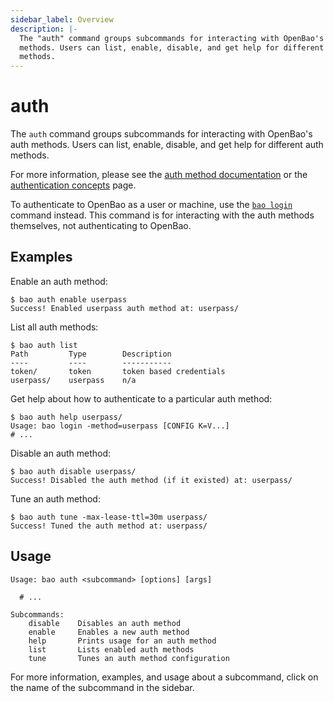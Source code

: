 ```yaml
---
sidebar_label: Overview
description: |-
  The "auth" command groups subcommands for interacting with OpenBao's auth
  methods. Users can list, enable, disable, and get help for different auth
  methods.
---
```


# auth

The `auth` command groups subcommands for interacting with OpenBao's auth methods.
Users can list, enable, disable, and get help for different auth methods.

For more information, please see the [auth method
documentation](../../auth/index.mdx) or the [authentication
concepts](../../concepts/auth.mdx) page.

To authenticate to OpenBao as a user or machine, use the [`bao login`](../login.mdx) command instead. This command is for
interacting with the auth methods themselves, not authenticating to OpenBao.

## Examples

Enable an auth method:

```shell-session
$ bao auth enable userpass
Success! Enabled userpass auth method at: userpass/
```

List all auth methods:

```shell-session
$ bao auth list
Path         Type        Description
----         ----        -----------
token/       token       token based credentials
userpass/    userpass    n/a
```

Get help about how to authenticate to a particular auth method:

```shell-session
$ bao auth help userpass/
Usage: bao login -method=userpass [CONFIG K=V...]
# ...
```

Disable an auth method:

```shell-session
$ bao auth disable userpass/
Success! Disabled the auth method (if it existed) at: userpass/
```

Tune an auth method:

```shell-session
$ bao auth tune -max-lease-ttl=30m userpass/
Success! Tuned the auth method at: userpass/
```

## Usage

```text
Usage: bao auth <subcommand> [options] [args]

  # ...

Subcommands:
    disable    Disables an auth method
    enable     Enables a new auth method
    help       Prints usage for an auth method
    list       Lists enabled auth methods
    tune       Tunes an auth method configuration
```

For more information, examples, and usage about a subcommand, click on the name
of the subcommand in the sidebar.
